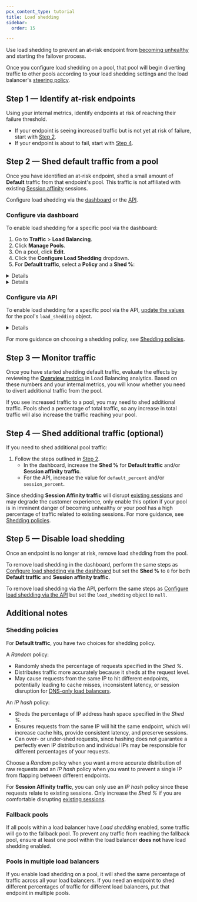 ```yaml
---
pcx_content_type: tutorial
title: Load shedding
sidebar:
  order: 15

---
```



Use load shedding to prevent an at-risk endpoint from [becoming unhealthy](/load-balancing/understand-basics/health-details/) and starting the failover process.

Once you configure load shedding on a pool, that pool will begin diverting traffic to other pools according to your load shedding settings and the load balancer's [steering policy](/load-balancing/understand-basics/traffic-steering/steering-policies/).

## Step 1 — Identify at-risk endpoints

Using your internal metrics, identify endpoints at risk of reaching their failure threshold.

* If your endpoint is seeing increased traffic but is not yet at risk of failure, start with [Step 2](#step-2--shed-default-traffic-from-a-pool).
* If your endpoint is about to fail, start with [Step 4](#step-4--shed-additional-traffic-optional).

## Step 2 — Shed default traffic from a pool

Once you have identified an at-risk endpoint, shed a small amount of **Default** traffic from that endpoint's pool. This traffic is not affiliated with existing [Session affinity](/load-balancing/understand-basics/session-affinity/) sessions.

Configure load shedding via the [dashboard](#configure-via-dashboard) or the [API](#configure-via-api).

### Configure via dashboard

To enable load shedding for a specific pool via the dashboard:

1. Go to **Traffic** > **Load Balancing**.
2. Click **Manage Pools**.
3. On a pool, click **Edit**.
4. Click the **Configure Load Shedding** dropdown.
5. For **Default traffic**, select a **Policy** and a **Shed %**:


<Details header="Policy options">

When shedding **Default traffic**, you have two **Policy** options:

* **Random**: Randomly sheds the percentage of requests specified in the *Shed %*. Distributes traffic more accurately, but may cause requests from the same IP to hit different endpoints.
* **IP hash**: Sheds the percentage of IP address hash space specified in the *Shed %*. Ensures requests from the same IP will hit the same endpoint, but may shed a significantly higher or lower percentage of requests.

For more guidance on choosing a policy, refer to [Shedding policies](#shedding-policies).


</Details>


<Details header="Shed %">

When choosing a **Shed %**, start with a small percentage and increase gradually. Particularly if you choose the [IP hash shedding policy](#shedding-policies), you might shed more traffic than expected.


</Details>

### Configure via API

To enable load shedding for a specific pool via the API, [update the values](/api/operations/account-load-balancer-pools-update-pool) for the pool's `load_shedding` object.


<Details header="Example request">

```bash title="Request"
curl --request PATCH \
"https://api.cloudflare.com/client/v4/accounts/{account_id}/load_balancers/pools/{pool_id}" \
--header "Authorization: Bearer <API_TOKEN>" \
--header "Content-Type: application/json" \
--data-binary '{
  "load_shedding": {
    "default_percent": 20,
    "default_policy": "random",
    "session_percent": 0,
    "session_policy": "hash"
  }
}'
```


</Details>

For more guidance on choosing a shedding policy, see [Shedding policies](#shedding-policies).

## Step 3 — Monitor traffic

Once you have started shedding default traffic, evaluate the effects by reviewing the [**Overview** metrics](/load-balancing/reference/load-balancing-analytics/) in Load Balancing analytics. Based on these numbers and your internal metrics, you will know whether you need to divert additional traffic from the pool.

If you see increased traffic to a pool, you may need to shed additional traffic. Pools shed a percentage of total traffic, so any increase in total traffic will also increase the traffic reaching your pool.

## Step 4 — Shed additional traffic (optional)

If you need to shed additional pool traffic:

1. Follow the steps outlined in [Step 2](#step-2--shed-default-traffic-from-a-pool).
   * In the dashboard, increase the **Shed %** for **Default traffic** and/or **Session affinity traffic**.
   * For the API, increase the value for `default_percent` and/or `session_percent`.

Since shedding **Session Affinity traffic** will disrupt [existing sessions](/load-balancing/understand-basics/session-affinity/) and may degrade the customer experience, only enable this option if your pool is in imminent danger of becoming unhealthy or your pool has a high percentage of traffic related to existing sessions. For more guidance, see [Shedding policies](#shedding-policies).

## Step 5 — Disable load shedding

Once an endpoint is no longer at risk, remove load shedding from the pool.

To remove load shedding in the dashboard, perform the same steps as [Configure load shedding via the dashboard](#configure-via-dashboard) but set the **Shed %** to `0` for both **Default traffic** and **Session affinity traffic**.

To remove load shedding via the API, perform the same steps as [Configure load shedding via the API](#configure-via-api) but set the `load_shedding` object to `null`.

## Additional notes

### Shedding policies

For **Default traffic**, you have two choices for shedding policy.

A *Random* policy:

* Randomly sheds the percentage of requests specified in the *Shed %*.
* Distributes traffic more accurately because it sheds at the request level.
* May cause requests from the same IP to hit different endpoints, potentially leading to cache misses, inconsistent latency, or session disruption for [DNS-only load balancers](/load-balancing/understand-basics/proxy-modes/#dns-only-load-balancing).

An *IP hash* policy:

* Sheds the percentage of IP address hash space specified in the *Shed %*.
* Ensures requests from the same IP will hit the same endpoint, which will increase cache hits, provide consistent latency, and preserve sessions.
* Can over- or under-shed requests, since hashing does not guarantee a perfectly even IP distribution and individual IPs may be responsible for different percentages of your requests.

Choose a *Random* policy when you want a more accurate distribution of raw requests and an *IP hash* policy when you want to prevent a single IP from flapping between different endpoints.

For **Session Affinity traffic**, you can only use an *IP hash* policy since these requests relate to existing sessions. Only increase the *Shed %* if you are comfortable disrupting [existing sessions](/load-balancing/understand-basics/session-affinity/).

### Fallback pools

If all pools within a load balancer have *Load shedding* enabled, some traffic will go to the fallback pool. To prevent any traffic from reaching the fallback pool, ensure at least one pool within the load balancer **does not** have load shedding enabled.

### Pools in multiple load balancers

If you enable load shedding on a pool, it will shed the same percentage of traffic across all your load balancers. If you need an endpoint to shed different percentages of traffic for different load balancers, put that endpoint in multiple pools.
